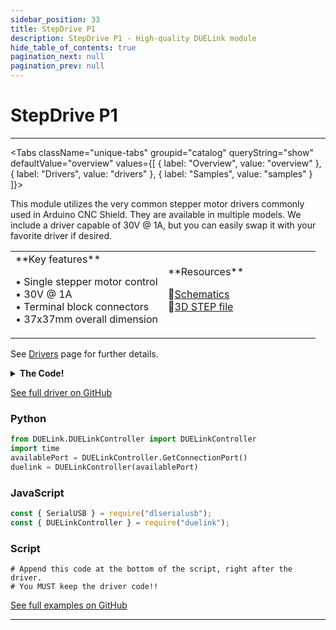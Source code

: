 ```yaml
---
sidebar_position: 33
title: StepDrive P1
description: StepDrive P1 - High-quality DUELink module
hide_table_of_contents: true
pagination_next: null
pagination_prev: null
---
```



# StepDrive P1

<ImageSection 
  product="acstepdrivep1-a"
  tagline="Single Stepper Motor Driver"
/>

---

<Tabs className="unique-tabs" groupid="catalog" queryString="show" defaultValue="overview"
  values={[
    {
        label: "Overview",
        value: "overview"
    },
    {
        label: "Drivers",
        value: "drivers"
    },
    {
        label: "Samples",
        value: "samples"
    }
]}>

<TabItem value="overview">

This module utilizes the very common stepper motor drivers commonly used in Arduino CNC Shield. They are available in multiple models. We include a driver capable of 30V @ 1A, but you can easily swap it with your favorite driver if desired.

<table><td width='50%'>
**Key features**

• Single stepper motor control<br/>
• 30V @ 1A<br/>
• Terminal block connectors<br/>
• 37x37mm overall dimension<br/>

</td><td width='50%'>
**Resources**
 
📄[Schematics](/sch/gdl-acstepdrivep1-a.pdf)<br/>
🔩[3D STEP file](/3d/gdl-acstepdrivep1-a.step)<br/>
</td></table>

</TabItem>

<TabItem value="drivers">

See [Drivers](/docs/engine/drivers) page for further details.

<details>
<summary><strong>The Code!</strong></summary>

**StepDrive P1 Driver**

```batch
##### Driver Code Starts Here ###

##### User Code Starts Here #####
```

</details>

[See full driver on GitHub](https://github.com/ghi-electronics/duelink-website/tree/main/static/code/drivers)

</TabItem>

<TabItem value="samples">

### Python

```python
from DUELink.DUELinkController import DUELinkController
import time
availablePort = DUELinkController.GetConnectionPort()
duelink = DUELinkController(availablePort)
```

### JavaScript

```javascript
const { SerialUSB } = require("dlserialusb");
const { DUELinkController } = require("duelink");
```

### Script

```batch
# Append this code at the bottom of the script, right after the driver.
# You MUST keep the driver code!!
```

[See full examples on GitHub](https://github.com/ghi-electronics/duelink-website/tree/main/static/code/samples)

</TabItem>

</Tabs>

---

<OrderSection
    product="DUELink StepDrive P1"
    partnumber="GDL-ACSTEPDRIVEP1-A"
    price="$0.00"
/>
